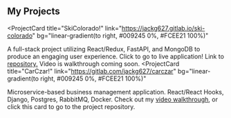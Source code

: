 ##  My Projects


<ProjectCard
  title="SkiColorado!"
  link="https://jackg627.gitlab.io/ski-colorado"
  bg="linear-gradient(to right, #009245 0%, #FCEE21 100%)"
>
  A full-stack project utilizing React/Redux, FastAPI, and MongoDB
  to produce an engaging user experience. Click to go to live application! Link to [repository.](https://gitlab.com/jackg627/ski-colorado) Video is walkthrough coming soon.
</ProjectCard>
<ProjectCard
  title="CarCzar!"
  link="https://gitlab.com/jackg627/carczar"
  bg="linear-gradient(to right, #009245 0%, #FCEE21 100%)"

>
  Microservice-based business management application. React/React Hooks, Django, Postgres, RabbitMQ, Docker.
  Check out my [video walkthrough](https://www.youtube.com/watch?v=VMrjHxj7Qg4&feature=youtu.be), or click this card to go to the project repository.
</ProjectCard>
